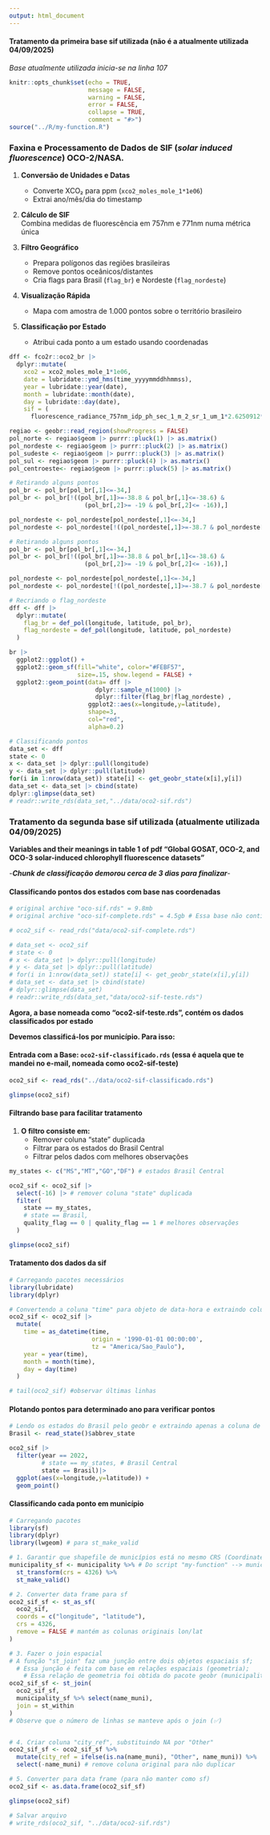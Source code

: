 ```yaml
---
output: html_document
---
```


#### Tratamento da primeira base sif utilizada (não é a atualmente utilizada 04/09/2025)

*Base atualmente utilizada inicia-se na linha 107*

```r
knitr::opts_chunk$set(echo = TRUE,
                      message = FALSE,
                      warning = FALSE,
                      error = FALSE,
                      collapse = TRUE,
                      comment = "#>")
source("../R/my-function.R")
```

### Faxina e Processamento de Dados de SIF (*solar induced fluorescence*) OCO-2/NASA.

1.  **Conversão de Unidades e Datas**

    -   Converte XCO₂ para ppm (`xco2_moles_mole_1*1e06`)
    -   Extrai ano/mês/dia do timestamp

2.  **Cálculo de SIF**\
    Combina medidas de fluorescência em 757nm e 771nm numa métrica única

3.  **Filtro Geográfico**

    -   Prepara polígonos das regiões brasileiras\
    -   Remove pontos oceânicos/distantes\
    -   Cria flags para Brasil (`flag_br`) e Nordeste (`flag_nordeste`)

4.  **Visualização Rápida**

    -   Mapa com amostra de 1.000 pontos sobre o território brasileiro

5.  **Classificação por Estado**

    -   Atribui cada ponto a um estado usando coordenadas

```r
dff <- fco2r::oco2_br |>
  dplyr::mutate(
    xco2 = xco2_moles_mole_1*1e06,
    date = lubridate::ymd_hms(time_yyyymmddhhmmss),
    year = lubridate::year(date),
    month = lubridate::month(date),
    day = lubridate::day(date),
    sif = (
      fluorescence_radiance_757nm_idp_ph_sec_1_m_2_sr_1_um_1*2.6250912*10^(-19)  + 1.5*fluorescence_radiance_771nm_idp_ph_sec_1_m_2_sr_1_um_1* 2.57743*10^(-19))/2)

regiao <- geobr::read_region(showProgress = FALSE)
pol_norte <- regiao$geom |> purrr::pluck(1) |> as.matrix()
pol_nordeste <- regiao$geom |> purrr::pluck(2) |> as.matrix()
pol_sudeste <- regiao$geom |> purrr::pluck(3) |> as.matrix()
pol_sul <- regiao$geom |> purrr::pluck(4) |> as.matrix()
pol_centroeste<- regiao$geom |> purrr::pluck(5) |> as.matrix()

# Retirando alguns pontos
pol_br <- pol_br[pol_br[,1]<=-34,]
pol_br <- pol_br[!((pol_br[,1]>=-38.8 & pol_br[,1]<=-38.6) &
                     (pol_br[,2]>= -19 & pol_br[,2]<= -16)),]

pol_nordeste <- pol_nordeste[pol_nordeste[,1]<=-34,]
pol_nordeste <- pol_nordeste[!((pol_nordeste[,1]>=-38.7 & pol_nordeste[,1]<=-38.6) & pol_nordeste[,2]<= -15),]

# Retirando alguns pontos
pol_br <- pol_br[pol_br[,1]<=-34,]
pol_br <- pol_br[!((pol_br[,1]>=-38.8 & pol_br[,1]<=-38.6) &
                     (pol_br[,2]>= -19 & pol_br[,2]<= -16)),]

pol_nordeste <- pol_nordeste[pol_nordeste[,1]<=-34,]
pol_nordeste <- pol_nordeste[!((pol_nordeste[,1]>=-38.7 & pol_nordeste[,1]<=-38.6) & pol_nordeste[,2]<= -15),]

# Recriando o flag_nordeste
dff <- dff |>
  dplyr::mutate(
    flag_br = def_pol(longitude, latitude, pol_br),
    flag_nordeste = def_pol(longitude, latitude, pol_nordeste)
  )

br |>
  ggplot2::ggplot() +
  ggplot2::geom_sf(fill="white", color="#FEBF57",
                   size=.15, show.legend = FALSE) +
  ggplot2::geom_point(data= dff |>
                        dplyr::sample_n(1000) |>
                        dplyr::filter(flag_br|flag_nordeste) ,
                      ggplot2::aes(x=longitude,y=latitude),
                      shape=3,
                      col="red",
                      alpha=0.2)

# Classificando pontos
data_set <- dff
state <- 0
x <- data_set |> dplyr::pull(longitude)
y <- data_set |> dplyr::pull(latitude)
for(i in 1:nrow(data_set)) state[i] <- get_geobr_state(x[i],y[i])
data_set <- data_set |> cbind(state)
dplyr::glimpse(data_set)
# readr::write_rds(data_set,"../data/oco2-sif.rds")
```

### Tratamento da segunda base sif utilizada (atualmente utilizada 04/09/2025)

**Variables and their meanings in table 1 of pdf "Global GOSAT, OCO-2, and OCO-3 solar-induced chlorophyll fluorescence datasets"** 

-***Chunk de classificação demorou cerca de 3 dias para finalizar***-

#### Classificando pontos dos estados com base nas coordenadas
```r
# original archive "oco-sif.rds" = 9.8mb
# original archive "oco-sif-complete.rds" = 4.5gb # Essa base não continha os dados classificados por estados

# oco2_sif <- read_rds("data/oco2-sif-complete.rds") 

# data_set <- oco2_sif
# state <- 0
# x <- data_set |> dplyr::pull(longitude)
# y <- data_set |> dplyr::pull(latitude)
# for(i in 1:nrow(data_set)) state[i] <- get_geobr_state(x[i],y[i])
# data_set <- data_set |> cbind(state)
# dplyr::glimpse(data_set)
# readr::write_rds(data_set,"data/oco2-sif-teste.rds")
```

**Agora, a base nomeada como "oco2-sif-teste.rds", contém os dados classificados por estado**

**Devemos classificá-los por município. Para isso:**

#### Entrada com a Base: `oco2-sif-classificado.rds` **(essa é aquela que te mandei no e-mail, nomeada como oco2-sif-teste)**
```r
oco2_sif <- read_rds("../data/oco2-sif-classificado.rds")

glimpse(oco2_sif)
```


#### Filtrando base para facilitar tratamento

1. **O filtro consiste em:**
     - Remover coluna "state" duplicada
     - Filtrar para os estados do Brasil Central
     - Filtrar pelos dados com melhores observações
     
```r
my_states <- c("MS","MT","GO","DF") # estados Brasil Central

oco2_sif <- oco2_sif |> 
  select(-16) |> # remover coluna "state" duplicada
  filter(
    state == my_states,
    # state == Brasil,
    quality_flag == 0 | quality_flag == 1 # melhores observações 
  )

glimpse(oco2_sif)
```

#### Tratamento dos dados da sif
```r
# Carregando pacotes necessários
library(lubridate)
library(dplyr)

# Convertendo a coluna "time" para objeto de data-hora e extraindo colunas mes, data e dia para facilitar manipulações 
oco2_sif <- oco2_sif |> 
  mutate(
    time = as_datetime(time,
                       origin = '1990-01-01 00:00:00',
                       tz = "America/Sao_Paulo"),
    year = year(time),
    month = month(time),
    day = day(time)
  )

# tail(oco2_sif) #observar últimas linhas
```

#### Plotando pontos para determinado ano para verificar pontos
```r
# Lendo os estados do Brasil pelo geobr e extraindo apenas a coluna de siglas
Brasil <- read_state()$abbrev_state

oco2_sif |>
  filter(year == 2022,
         # state == my_states, # Brasil Central
         state == Brasil)|>
  ggplot(aes(x=longitude,y=latitude)) +
  geom_point()
```

#### Classificando cada ponto em município
```r

# Carregando pacotes
library(sf)
library(dplyr)
library(lwgeom) # para st_make_valid

# 1. Garantir que shapefile de municípios está no mesmo CRS (Coordinate Reference System) e seja válido
municipality_sf <- municipality %>% # Do script "my-function" --> municipality <- geobr::read_municipality(showProgress = FALSE)
  st_transform(crs = 4326) %>%
  st_make_valid()

# 2. Converter data frame para sf
oco2_sif_sf <- st_as_sf(
  oco2_sif,
  coords = c("longitude", "latitude"),
  crs = 4326,
  remove = FALSE # mantém as colunas originais lon/lat
)

# 3. Fazer o join espacial
# A função "st_join" faz uma junção entre dois objetos espaciais sf;
  # Essa junção é feita com base em relações espaciais (geometria);
    # Essa relação de geometria foi obtida do pacote geobr (municipality) e da base de dados da sif classificada por estado
oco2_sif_sf <- st_join(
  oco2_sif_sf,
  municipality_sf %>% select(name_muni),
  join = st_within
) 
# Observe que o número de linhas se manteve após o join (✅)


# 4. Criar coluna "city_ref", substituindo NA por "Other"
oco2_sif_sf <- oco2_sif_sf %>%
  mutate(city_ref = ifelse(is.na(name_muni), "Other", name_muni)) %>%
  select(-name_muni) # remove coluna original para não duplicar

# 5. Converter para data frame (para não manter como sf)
oco2_sif <- as.data.frame(oco2_sif_sf)

glimpse(oco2_sif) 

# Salvar arquivo 
# write_rds(oco2_sif, "../data/oco2-sif.rds")
```


